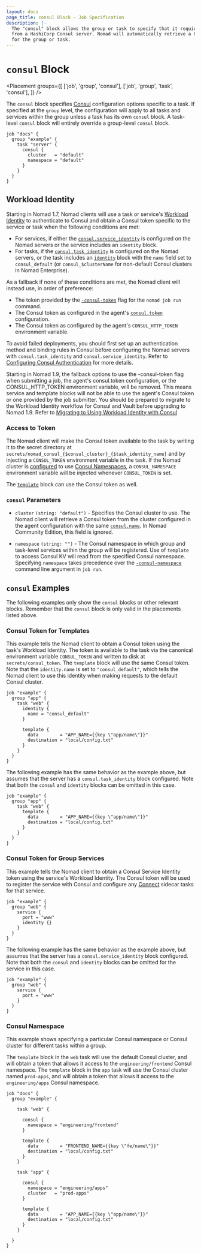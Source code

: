 ```yaml
---
layout: docs
page_title: consul Block - Job Specification
description: |-
  The "consul" block allows the group or task to specify that it requires a token
  from a HashiCorp Consul server. Nomad will automatically retrieve a Consul token
  for the group or task.
---
```


# `consul` Block

<Placement
  groups={[
    ['job', 'group', 'consul'],
    ['job', 'group', 'task', 'consul'],
  ]}
/>

The `consul` block specifies [Consul][] configuration options specific to a
task. If specified at the `group` level, the configuration will apply to all
tasks and services within the group unless a task has its own `consul` block. A
task-level `consul` block will entirely override a group-level `consul` block.

```hcl
job "docs" {
  group "example" {
    task "server" {
      consul {
        cluster   = "default"
        namespace = "default"
      }
    }
  }
}
```

## Workload Identity

Starting in Nomad 1.7, Nomad clients will use a task or service's [Workload
Identity][] to authenticate to Consul and obtain a Consul token specific to the
service or task when the following conditions are met:

* For services, if either the [`consul.service_identity`][] is configured on the
  Nomad servers or the service includes an `identity` block.
* For tasks, if the [`consul.task_identity`][] is configured on the Nomad
  servers, or the task includes an [`identity`][] block with the `name` field
  set to `consul_default` (or `consul_$clusterName` for non-default Consul
  clusters in Nomad Enterprise).

As a fallback if none of these conditions are met, the Nomad client will instead
use, in order of preference:

* The token provided by the [`-consul-token`][flag_consul_token] flag for the
  `nomad job run` command.
* The Consul token as configured in the agent's [`consul.token`][] configuration.
* The Consul token as configured by the agent's `CONSUL_HTTP_TOKEN` environment variable.

To avoid failed deployments, you should first set up an authentication method
and binding rules in Consul before configuring the Nomad servers with
`consul.task_identity` and `consul.service_identity`. Refer to [Configuring Consul
Authentication][] for more details.

<Warning>
Starting in Nomad 1.9, the fallback options to use the -consul-token flag when
submitting a job, the agent's consul.token configuration, or the
CONSUL_HTTP_TOKEN environment variable, will be removed.  This means service and
template blocks will not be able to use the agent's Consul token or one provided
by the job submitter. You should be prepared to migrate to the Workload Identity
workflow for Consul and Vault before upgrading to Nomad 1.9. Refer to <a
href="/nomad/docs/integrations/consul-integration#migrating-to-using-workload-identity-with-consul">Migrating
to Using Workload Identity with Consul</a>
</Warning>

### Access to Token

The Nomad client will make the Consul token available to the task by writing it
to the secret directory at
`secrets/nomad_consul_{$consul_cluster}_{$task_identity_name}` and by injecting
a `CONSUL_TOKEN` environment variable in the task. If the Nomad cluster is
[configured][config_consul_namespace] to use [Consul Namespaces][], a
`CONSUL_NAMESPACE` environment variable will be injected whenever
`CONSUL_TOKEN` is set.

The [`template`][template] block can use the Consul token as well.

### `consul` Parameters

- `cluster` `(string: "default")` <EnterpriseAlert inline/> - Specifies the
  Consul cluster to use. The Nomad client will retrieve a Consul token from the
  cluster configured in the agent configuration with the same
  [`consul.name`][]. In Nomad Community Edition, this field is ignored.

- `namespace` `(string: "")` <EnterpriseAlert inline/> - The Consul namespace in
  which group and task-level services within the group will be registered. Use
  of `template` to access Consul KV will read from the specified Consul
  namespace.  Specifying `namespace` takes precedence over the
  [`-consul-namespace`][flag_consul_namespace] command line argument in `job run`.

## `consul` Examples

The following examples only show the `consul` blocks or other relevant
blocks. Remember that the `consul` block is only valid in the placements listed
above.

### Consul Token for Templates

This example tells the Nomad client to obtain a Consul token using the task's
Workload Identity. The token is available to the task via the canonical
environment variable `CONSUL_TOKEN` and written to disk at
`secrets/consul_token`. The `template` block will use the same Consul
token. Note that the `identity.name` is set to `"consul_default"`, which tells
the Nomad client to use this identity when making requests to the default Consul
cluster.

```hcl
job "example" {
  group "app" {
    task "web" {
      identity {
        name = "consul_default"
      }

      template {
        data        = "APP_NAME={{key \"app/name\"}}"
        destination = "local/config.txt"
      }
    }
  }
}
```

The following example has the same behavior as the example above, but assumes
that the server has a `consul.task_identity` block configured. Note that both
the `consul` and `identity` blocks can be omitted in this case.

```hcl
job "example" {
  group "app" {
    task "web" {
      template {
        data        = "APP_NAME={{key \"app/name\"}}"
        destination = "local/config.txt"
      }
    }
  }
}
```

### Consul Token for Group Services

This example tells the Nomad client to obtain a Consul Service Identity token
using the service's Workload Identity. The Consul token will be used to register
the service with Consul and configure any [Connect][] sidecar tasks for that
service.

```hcl
job "example" {
  group "web" {
    service {
      port = "www"
      identity {}
    }
  }
}
```

The following example has the same behavior as the example above, but assumes
that the server has a `consul.service_identity` block configured. Note that both
the `consul` and `identity` blocks can be omitted for the service in this case.

```hcl
job "example" {
  group "web" {
    service {
      port = "www"
    }
  }
}
```

### Consul Namespace

This example shows specifying a particular Consul namespace or Consul cluster
for different tasks within a group.

<EnterpriseAlert />

The `template` block in the `web` task will use the default Consul cluster, and
will obtain a token that allows it access to the `engineering/frontend` Consul
namespace. The `template` block in the `app` task will use the Consul cluster
named `prod-apps`, and will obtain a token that allows it access to the
`engineering/apps` Consul namespace.

```hcl
job "docs" {
  group "example" {

    task "web" {

      consul {
        namespace = "engineering/frontend"
      }

      template {
        data        = "FRONTEND_NAME={{key \"fe/name\"}}"
        destination = "local/config.txt"
      }
    }

    task "app" {

      consul {
        namespace = "engineering/apps"
        cluster   = "prod-apps"
      }

      template {
        data        = "APP_NAME={{key \"app/name\"}}"
        destination = "local/config.txt"
      }
    }

  }
}
```

[Consul]: https://www.consul.io/ "Consul by HashiCorp"
[Workload Identity]: /nomad/docs/concepts/workload-identity
[`consul.task_identity`]: /nomad/docs/configuration/consul#task_identity
[`identity`]: /nomad/docs/job-specification/identity
[`consul.service_identity`]: /nomad/docs/configuration/consul#service_identity
[flag_consul_token]: /nomad/docs/commands/job/run#consul-token
[`consul.token`]: /nomad/docs/configuration/consul#token
[Configuring Consul Authentication]: /nomad/docs/integrations/consul-integration#TODO
[Migrating to Using Workload Identity with Consul]: /nomad/docs/integrations/consul-integration#migrating-to-using-workload-identity-with-consul
[config_consul_namespace]: /nomad/docs/configuration/consul#namespace
[Consul Namespaces]: /consul/docs/enterprise/namespaces
[template]: /nomad/docs/job-specification/template "Nomad template Job Specification"
[`consul.name`]: /nomad/docs/configuration/consul#name
[flag_consul_namespace]: /nomad/docs/commands/job/run#consul-namespace
[Connect]: /nomad/docs/job-specification/connect
